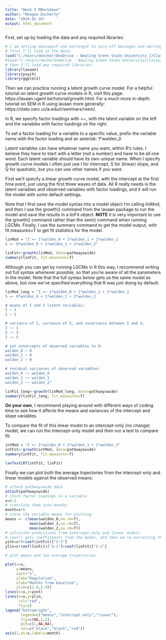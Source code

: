 ---
title: "Week 3 RMarkdown"
author: "Meagan Docherty"
date: "2024-01-24"
output: html_document
---

First, set up by loading the data and any required libraries:
```{r setup, message=F, warning=F}
# I am setting message=F and warning=F to turn off messages and warnings that R prints when it loads the libraries.
# first I'll load in the data:
load("C:/Users/mdocher/OneDrive - Bowling Green State University 2/Classes/PSYC 7800/Spring 2020/Data/Pathways/pathways data wide.Rda")
#load("C:/Users/doche/OneDrive - Bowling Green State University/Classes/PSYC 7800/Spring 2020/Data/Pathways/pathways data wide.Rda")
# then I'll load any required libraries:
library(lavaan)
library(psych)
library(ggplot2)
```

Then we can practice running a latent growth curve model. For a helpful tutorial on latent growth curve models in R, visit this page: https://lavaan.ugent.be/tutorial/growth.html. For a much more in-depth tutorial on SEM in R using lavaan more generally: https://stats.oarc.ucla.edu/r/seminars/rsem/.  

In R, we specify factor loadings with =~, with the latent variable on the left and the variables with factor loadings on the right. 

To set a factor loading for a variable to a specific value, prefix the variable name with the factor loading and an asterisk: 1*walden_0

Latent variables can have whatever name you want, within R's rules. I believe they have to start with a letter (not a number) and have to be all one word. Each latent variable should have its own unique name. When I specify growth curve models I often just use I for intercept, S for (linear) slope, and Q for quadratic, but you can use other names if you want.

First we'll specify a linear growth curve model, with the intercept at the first time point, just using the first three waves of data. All R really needs is the latent variables and observed variables with factor loadings, and it will run the model with some default settings.

Note that I first save the model syntax into a model object I'm calling linMod, and then I use the growth() command from the lavaan package to run the model and save the results in a linFit object. **NOTE** it is very important to use the growth() command rather than the sem() command when running LGCMs. Finally, I use the summary command to get the model output, with fit.measures=T to get fit statistics for the model.
```{r}
linMod = "I =~ 1*walden_0 + 1*walden_1 + 1*walden_2
S =~ 0*walden_0 + 1*walden_1 + 2*walden_2"

linFit<-growth(linMod, data=pathwayswide)
summary(linFit, fit.measures=T)
```

Although you can get by running LGCMs in R this way, I recommend writing out full syntax whenever possible, so that you're aware of all the parameters in the model. Note that the full syntax below gets us the same model as above, but now we've specified everything that R was just doing by default.
```{r}
linMod_long = "I =~ 1*walden_0 + 1*walden_1 + 1*walden_2
S =~ 0*walden_0 + 1*walden_1 + 2*walden_2

# means of I and S latent variables:
I ~ 1
S ~ 1

# variance of I, variance of S, and covariance between I and S:
I ~~ I
S ~~ S
I ~~ S

# set intercepts of observed variables to 0:
walden_0 ~ 0
walden_1 ~ 0
walden_2 ~ 0

# residual variances of observed variables:
walden_0 ~~ walden_0
walden_1 ~~ walden_1
walden_2 ~~ walden_2"

linFit_long<-growth(linMod_long, data=pathwayswide)
summary(linFit_long, fit.measures=T)
```

**On your own**, I recommend playing around with different ways of coding time to see how it affects the means and variances of the intercept and slope variables.

To compare the fit of this linear model to an intercept-only (no change) model, we can run the intercept-only model and then run a test to compare fit:
```{r}
intMod = "I =~ 1*walden_0 + 1*walden_1 + 1*walden_2"
intFit<-growth(intMod, data=pathwayswide)
summary(intFit, fit.measures=T)

lavTestLRT(intFit, linFit)
```

Finally we can plot both the average trajectories from the intercept-only and linear models against the observed means:
```{r}
# attach pathwayswide data
attach(pathwayswide)
# store factor loadings in a variable
x=0:2
# translate them into months
month=x*6
# store the variable means for plotting
means <- c(mean(walden_0,na.rm=T),
           mean(walden_1,na.rm=T),
           mean(walden_2,na.rm=T))
# calculate predictions from intercept-only and linear models
# coef() gets coefficients from the model, and then we're extracting the mean intercept and slope values to plug into prediction equations.
yint=x*0+coef(intFit)["I~1"]
ylin=x*coef(linFit)["S~1"]+coef(linFit)["I~1"]

# plot means and two average trajectories

plot(x=x,
     y=means,
     xaxt="n",
     ylab="Regulation",
     xlab="Months from baseline",
     ylim=c(2.6,2.9))
lines(x=x,y=yint)
lines(x=x,y=ylin,
      col="red",
      lty=2)
legend("bottomright",
       legend=c("means","intercept-only","linear"),
       lty=c(NA,1,2),
       pch=c(1,NA,NA),
       col=c("black","black","red"))
axis(1,at=x,labels=month)
```

